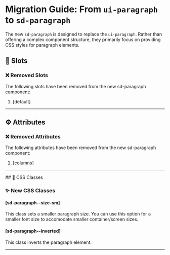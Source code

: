 # Migration Guide: From `ui-paragraph` to `sd-paragraph`

The new `sd-paragraph` is designed to replace the `ui-paragraph`. Rather than offering a complex component structure, they primarily focus on providing CSS styles for paragraph elements.

## 💾 Slots

### ❌ Removed Slots

The following slots have been removed from the new sd-paragraph component:

1. [default]

<hr />

## ⚙️ Attributes

### ❌ Removed Attributes

The following attributes have been removed from the new sd-paragraph component:

1. [columns]

<hr />
## 🎨 CSS Classes

### ✨ New CSS Classes

#### [sd-paragraph--size-sm]

This class sets a smaller paragraph size. You can use this option for a smaller font size to accomodate smaller container/screen sizes.

#### [sd-paragraph--inverted]

This class inverts the paragraph element.

<hr />
